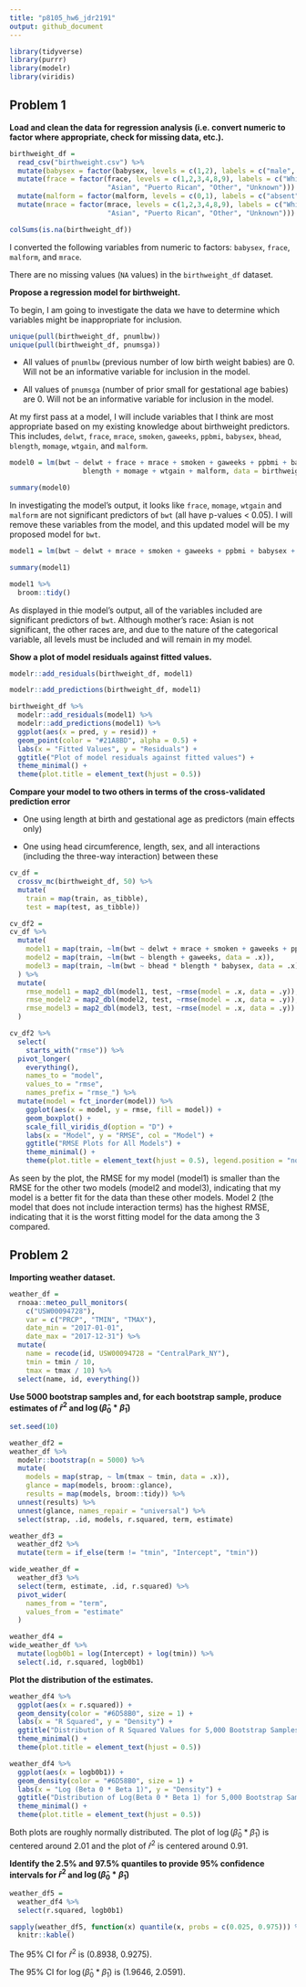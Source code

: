 ```yaml
---
title: "p8105_hw6_jdr2191"
output: github_document
---
```


```r
library(tidyverse)
library(purrr)
library(modelr)
library(viridis)
```

## Problem 1

**Load and clean the data for regression analysis (i.e. convert numeric to factor where appropriate, check for missing data, etc.).**
```r
birthweight_df = 
  read_csv("birthweight.csv") %>%
  mutate(babysex = factor(babysex, levels = c(1,2), labels = c("male", "female"))) %>%
  mutate(frace = factor(frace, levels = c(1,2,3,4,8,9), labels = c("White", "Black",
                        "Asian", "Puerto Rican", "Other", "Unknown"))) %>%
  mutate(malform = factor(malform, levels = c(0,1), labels = c("absent", "present"))) %>%
  mutate(mrace = factor(mrace, levels = c(1,2,3,4,8,9), labels = c("White", "Black",
                        "Asian", "Puerto Rican", "Other", "Unknown")))

colSums(is.na(birthweight_df))
```
I converted the following variables from numeric to factors: `babysex`, `frace`, `malform`, 
and `mrace`.

There are no missing values (`NA` values) in the `birthweight_df` dataset.

**Propose a regression model for birthweight.** 

To begin, I am going to investigate the data we have to determine which variables might be inappropriate for inclusion. 
```r
unique(pull(birthweight_df, pnumlbw))
unique(pull(birthweight_df, pnumsga))
```
* All values of `pnumlbw` (previous number of low birth weight babies) are 0. Will not be an informative variable for inclusion in the model. 

* All values of `pnumsga` (number of prior small for gestational age babies) are 0. Will not be an informative variable for inclusion in the model. 

At my first pass at a model, I will include variables that I think are most appropriate based on my existing knowledge about birthweight predictors. This includes, `delwt`, `frace`,
`mrace`, `smoken`, `gaweeks`, `ppbmi`, `babysex`, `bhead`, `blength`, `momage`, `wtgain`,
and `malform`.

```r
model0 = lm(bwt ~ delwt + frace + mrace + smoken + gaweeks + ppbmi + babysex + bhead +
                  blength + momage + wtgain + malform, data = birthweight_df)

summary(model0)
```

In investigating the model's output, it looks like `frace`, `momage`, `wtgain` and `malform` are not significant predictors of `bwt` (all have p-values < 0.05). I will remove these variables from the model, and this updated model  will be my proposed model for `bwt`. 

```r
model1 = lm(bwt ~ delwt + mrace + smoken + gaweeks + ppbmi + babysex + bhead + blength, data = birthweight_df)

summary(model1)

model1 %>%
  broom::tidy()
```

As displayed in thie model's output, all of the variables included are significant predictors of `bwt`. Although mother's race: Asian is not significant, the other races are, and due to the nature of the categorical variable, all levels must be included and will remain in my model.

**Show a plot of model residuals against fitted values.** 
```r
modelr::add_residuals(birthweight_df, model1)

modelr::add_predictions(birthweight_df, model1)

birthweight_df %>%
  modelr::add_residuals(model1) %>%
  modelr::add_predictions(model1) %>%
  ggplot(aes(x = pred, y = resid)) +
  geom_point(color = "#21A8BD", alpha = 0.5) +
  labs(x = "Fitted Values", y = "Residuals") + 
  ggtitle("Plot of model residuals against fitted values") +
  theme_minimal() +
  theme(plot.title = element_text(hjust = 0.5)) 
```

**Compare your model to two others in terms of the cross-validated prediction error**

* One using length at birth and gestational age as predictors (main effects only)

* One using head circumference, length, sex, and all interactions (including the three-way interaction) between these

```r
cv_df =
  crossv_mc(birthweight_df, 50) %>%
  mutate(
    train = map(train, as_tibble),
    test = map(test, as_tibble))

cv_df2 = 
cv_df %>%
  mutate(
    model1 = map(train, ~lm(bwt ~ delwt + mrace + smoken + gaweeks + ppbmi + babysex + bhead + blength, data = .x)), 
    model2 = map(train, ~lm(bwt ~ blength + gaweeks, data = .x)), 
    model3 = map(train, ~lm(bwt ~ bhead * blength * babysex, data = .x))
  ) %>%
  mutate(
    rmse_model1 = map2_dbl(model1, test, ~rmse(model = .x, data = .y)), 
    rmse_model2 = map2_dbl(model2, test, ~rmse(model = .x, data = .y)),
    rmse_model3 = map2_dbl(model3, test, ~rmse(model = .x, data = .y))
  )

cv_df2 %>% 
  select(
    starts_with("rmse")) %>% 
  pivot_longer(
    everything(),
    names_to = "model", 
    values_to = "rmse",
    names_prefix = "rmse_") %>% 
  mutate(model = fct_inorder(model)) %>% 
    ggplot(aes(x = model, y = rmse, fill = model)) +
    geom_boxplot() +
    scale_fill_viridis_d(option = "D") +
    labs(x = "Model", y = "RMSE", col = "Model") +
    ggtitle("RMSE Plots for All Models") +
    theme_minimal() +
    theme(plot.title = element_text(hjust = 0.5), legend.position = "none")
```

As seen by the plot, the RMSE for my model (model1) is smaller than the RMSE for the other two models (model2 and model3), indicating that my model is a better fit for the data than these other models. Model 2 (the model that does not include interaction terms) has the highest RMSE, indicating that it is the worst fitting model for the data among the 3 compared. 

## Problem 2

**Importing weather dataset.** 
```r
weather_df = 
  rnoaa::meteo_pull_monitors(
    c("USW00094728"),
    var = c("PRCP", "TMIN", "TMAX"), 
    date_min = "2017-01-01",
    date_max = "2017-12-31") %>%
  mutate(
    name = recode(id, USW00094728 = "CentralPark_NY"),
    tmin = tmin / 10,
    tmax = tmax / 10) %>%
  select(name, id, everything())
```
**Use 5000 bootstrap samples and, for each bootstrap sample, produce estimates of $\hat{r}^{2}$ and $\log(\hat{\beta}_{0} * \hat{\beta}_{1})$**
```r
set.seed(10)

weather_df2 =
weather_df %>% 
  modelr::bootstrap(n = 5000) %>% 
  mutate(
    models = map(strap, ~ lm(tmax ~ tmin, data = .x)),
    glance = map(models, broom::glance),
    results = map(models, broom::tidy)) %>%
  unnest(results) %>%
  unnest(glance, names_repair = "universal") %>%
  select(strap, .id, models, r.squared, term, estimate)

weather_df3 = 
  weather_df2 %>%
  mutate(term = if_else(term != "tmin", "Intercept", "tmin"))

wide_weather_df = 
  weather_df3 %>%
  select(term, estimate, .id, r.squared) %>%
  pivot_wider(
    names_from = "term",
    values_from = "estimate"
  ) 

weather_df4 = 
wide_weather_df %>%
  mutate(logb0b1 = log(Intercept) + log(tmin)) %>%
  select(.id, r.squared, logb0b1) 
```

**Plot the distribution of the estimates.**
```r
weather_df4 %>%
  ggplot(aes(x = r.squared)) + 
  geom_density(color = "#6D58B0", size = 1) +
  labs(x = "R Squared", y = "Density") +
  ggtitle("Distribution of R Squared Values for 5,000 Bootstrap Samples") +
  theme_minimal() +
  theme(plot.title = element_text(hjust = 0.5)) 

weather_df4 %>%
  ggplot(aes(x = logb0b1)) + 
  geom_density(color = "#6D58B0", size = 1) +
  labs(x = "Log (Beta 0 * Beta 1)", y = "Density") +
  ggtitle("Distribution of Log(Beta 0 * Beta 1) for 5,000 Bootstrap Samples") +
  theme_minimal() +
  theme(plot.title = element_text(hjust = 0.5)) 
```

Both plots are roughly normally distributed. The plot of $\log(\hat{\beta}_{0} * \hat{\beta}_{1})$ is centered around 2.01 and the plot of $\hat{r}^{2}$ is centered around 0.91.

**Identify the 2.5% and 97.5% quantiles to provide 95% confidence intervals for $\hat{r}^{2}$ and $\log(\hat{\beta}_{0} * \hat{\beta}_{1})$**

```r
weather_df5 = 
  weather_df4 %>%
  select(r.squared, logb0b1)

sapply(weather_df5, function(x) quantile(x, probs = c(0.025, 0.975))) %>%
  knitr::kable()
```
The 95% CI for $\hat{r}^{2}$ is (0.8938, 0.9275).

The 95% CI for $\log(\hat{\beta}_{0} * \hat{\beta}_{1})$ is (1.9646, 2.0591).


